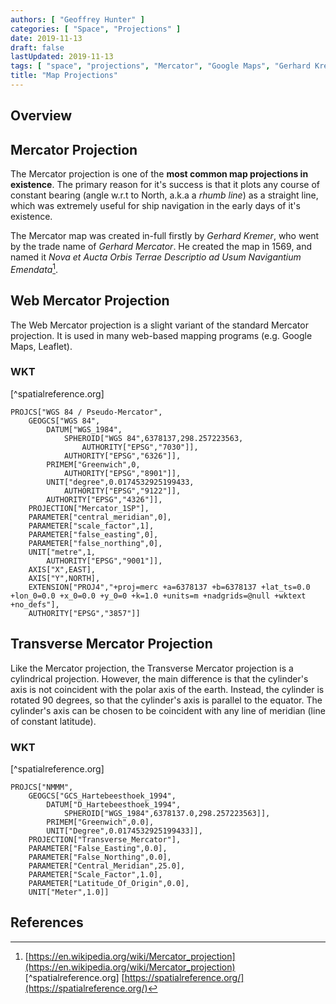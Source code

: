 ```yaml
---
authors: [ "Geoffrey Hunter" ]
categories: [ "Space", "Projections" ]
date: 2019-11-13
draft: false
lastUpdated: 2019-11-13
tags: [ "space", "projections", "Mercator", "Google Maps", "Gerhard Kremer", "Gerhard Mercator", "WKT" ]
title: "Map Projections"
---
```



## Overview

## Mercator Projection

The Mercator projection is one of the **most common map projections in existence**. The primary reason for it's success is that it plots any course of constant bearing (angle w.r.t to North, a.k.a a _rhumb line_) as a straight line, which was extremely useful for ship navigation in the early days of it's existence.

The Mercator map was created in-full firstly by _Gerhard Kremer_, who went by the trade name of _Gerhard Mercator_. He created the map in 1569, and named it _Nova et Aucta Orbis Terrae Descriptio ad Usum Navigantium Emendata_[^wikipedia].

## Web Mercator Projection

The Web Mercator projection is a slight variant of the standard Mercator projection. It is used in many web-based mapping programs (e.g. Google Maps, Leaflet).

### WKT

[^spatialreference.org]

```text
PROJCS["WGS 84 / Pseudo-Mercator",
    GEOGCS["WGS 84",
        DATUM["WGS_1984",
            SPHEROID["WGS 84",6378137,298.257223563,
                AUTHORITY["EPSG","7030"]],
            AUTHORITY["EPSG","6326"]],
        PRIMEM["Greenwich",0,
            AUTHORITY["EPSG","8901"]],
        UNIT["degree",0.0174532925199433,
            AUTHORITY["EPSG","9122"]],
        AUTHORITY["EPSG","4326"]],
    PROJECTION["Mercator_1SP"],
    PARAMETER["central_meridian",0],
    PARAMETER["scale_factor",1],
    PARAMETER["false_easting",0],
    PARAMETER["false_northing",0],
    UNIT["metre",1,
        AUTHORITY["EPSG","9001"]],
    AXIS["X",EAST],
    AXIS["Y",NORTH],
    EXTENSION["PROJ4","+proj=merc +a=6378137 +b=6378137 +lat_ts=0.0 +lon_0=0.0 +x_0=0.0 +y_0=0 +k=1.0 +units=m +nadgrids=@null +wktext  +no_defs"],
    AUTHORITY["EPSG","3857"]]
```

## Transverse Mercator Projection

Like the Mercator projection, the Transverse Mercator projection is a cylindrical projection. However, the main difference is that the cylinder's axis is not coincident with the polar axis of the earth. Instead, the cylinder is rotated 90 degrees, so that the cylinder's axis is parallel to the equator. The cylinder's axis can be chosen to be coincident with any line of meridian (line of constant latitude).

### WKT

[^spatialreference.org]

```text
PROJCS["NMMM",
    GEOGCS["GCS_Hartebeesthoek_1994",
        DATUM["D_Hartebeesthoek_1994",
            SPHEROID["WGS_1984",6378137.0,298.257223563]],
        PRIMEM["Greenwich",0.0],
        UNIT["Degree",0.0174532925199433]],
    PROJECTION["Transverse_Mercator"],
    PARAMETER["False_Easting",0.0],
    PARAMETER["False_Northing",0.0],
    PARAMETER["Central_Meridian",25.0],
    PARAMETER["Scale_Factor",1.0],
    PARAMETER["Latitude_Of_Origin",0.0],
    UNIT["Meter",1.0]]
```

## References

[^wikipedia]: [https://en.wikipedia.org/wiki/Mercator_projection](https://en.wikipedia.org/wiki/Mercator_projection)
[^spatialreference.org] [https://spatialreference.org/](https://spatialreference.org/)